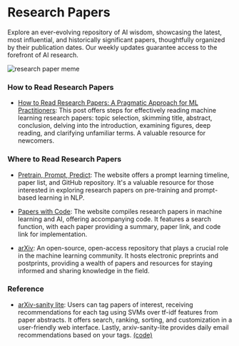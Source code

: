 # Research Papers

Explore an ever-evolving repository of AI wisdom, showcasing the latest, most influential, and historically significant papers, thoughtfully organized by their publication dates. Our weekly updates guarantee access to the forefront of AI research.

![research paper meme](/static/img/memes/r&dMeme.png)

### How to Read Research Papers

- [How to Read Research Papers: A Pragmatic Approach for ML Practitioners](https://developer.nvidia.com/blog/how-to-read-research-papers-a-pragmatic-approach-for-ml-practitioners/): This post offers steps for effectively reading machine learning research papers: topic selection, skimming title, abstract, conclusion, delving into the introduction, examining figures, deep reading, and clarifying unfamiliar terms. A valuable resource for newcomers.

### Where to Read Research Papers 

- [Pretrain, Prompt, Predict](http://pretrain.nlpedia.ai/): The website offers a prompt learning timeline, paper list, and GitHub repository. It's a valuable resource for those interested in exploring research papers on pre-training and prompt-based learning in NLP.

- [Papers with Code](https://paperswithcode.com/): The website compiles research papers in machine learning and AI, offering accompanying code. It features a search function, with each paper providing a summary, paper link, and code link for implementation.

- [arXiv](https://arxiv.org/): An open-source, open-access repository that plays a crucial role in the machine learning community. It hosts electronic preprints and postprints, providing a wealth of papers and resources for staying informed and sharing knowledge in the field.

### Reference

- [arXiv-sanity lite](https://arxiv-sanity-lite.com/): Users can tag papers of interest, receiving recommendations for each tag using SVMs over tf-idf features from paper abstracts. It offers search, ranking, sorting, and customization in a user-friendly web interface. Lastly, arxiv-sanity-lite provides daily email recommendations based on your tags. [(code)](https://github.com/karpathy/arxiv-sanity-lite)
